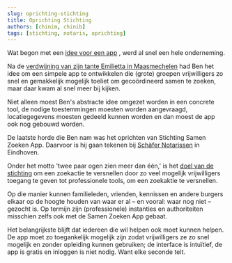 ```yaml
---
slug: oprichting-stichting
title: Oprichting Stichting
authors: [chinim, chinib]
tags: [stichting, notaris, oprichting]
---
```



Wat begon met een [idee voor een app](https://samenzoeken.app/blog/samenzoeken-app-idee) , werd al snel een hele onderneming.

Na de [verdwijning van zijn tante Emilietta in Maasmechelen](https://www.vrt.be/vrtnws/nl/2023/03/09/samen-zoeken-app-ontwikkelt-om-vermiste-personen-te-zoeken/) had Ben het idee om een simpele app te ontwikkelen die (grote) groepen vrijwilligers zo snel en gemakkelijk mogelijk toeliet om gecoördineerd samen te zoeken, maar daar kwam al snel meer bij kijken.

Niet alleen moest Ben's abstracte idee omgezet worden in een concrete tool, de nodige toestemmingen moesten worden aangevraagd, locatiegegevens moesten gedeeld kunnen worden en dan moest de app ook nog gebouwd worden.

De laatste horde die Ben nam was het oprichten van Stichting Samen Zoeken App. Daarvoor is hij gaan tekenen bij [Schäfer Notarissen](https://notarisnodig.nl/) in Eindhoven.

Onder het motto 'twee paar ogen zien meer dan één,' is het [doel van de stichting](/docs/stichting) om een zoekactie te versnellen door zo veel mogelijk vrijwilligers toegang te geven tot professionele tools, om een zoekaktie te versnellen.

Op die manier kunnen familieleden, vrienden, kennissen en andere burgers elkaar op de hoogte houden van waar er al – en vooral: waar nog niet – gezocht is. Op termijn zijn (professionele) instanties en authoriteiten misschien zelfs ook met de Samen Zoeken App gebaat.

Het belangrijkste blijft dat iedereen die wil helpen ook moet kunnen helpen. De app moet zo toegankelijk mogelijk zijn zodat vrijwilligers ze zo snel mogelijk en zonder opleiding kunnen gebruiken; de interface is intuïtief, de app is gratis en inloggen is niet nodig. Want elke seconde telt.